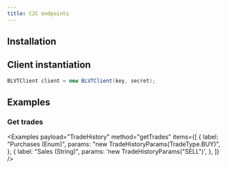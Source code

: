 ```yaml
---
title: C2C endpoints
---
```



<RepoBadges artifact="c2c" />

## Installation

<ArtifactInstall repo="c2c" />

## Client instantiation

```java
BLVTClient client = new BLVTClient(key, secret);
```

## Examples

### Get trades

<Examples
    payload="TradeHistory"
    method="getTrades"
    items={[
        {
            label: "Purchases (Enum)",
            params: "new TradeHistoryParams(TradeType.BUY)",
        },
        {
            label: "Sales (String)",
            params: 'new TradeHistoryParams("SELL")',
        },
    ]}
/>
